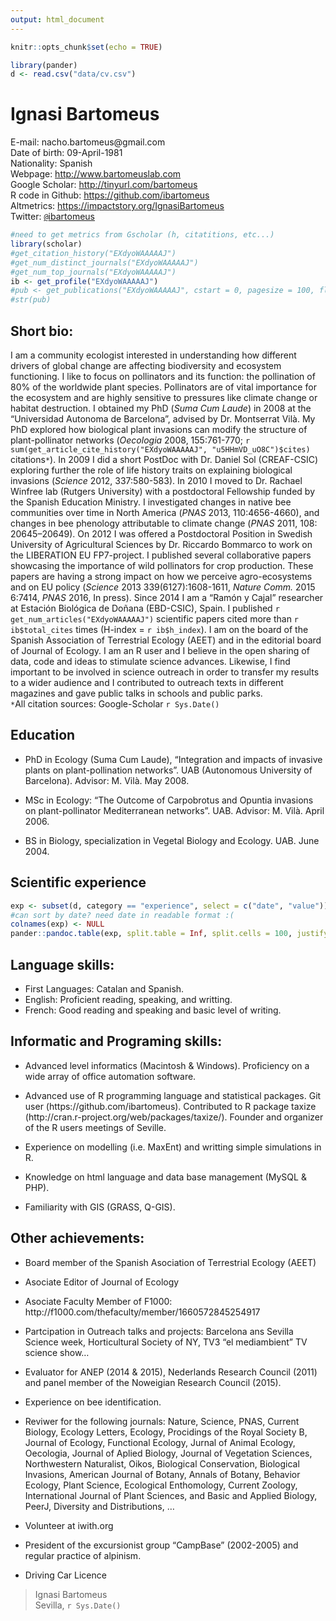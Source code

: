 ```yaml
---
output: html_document
---
```


```r
knitr::opts_chunk$set(echo = TRUE)
```

```r
library(pander)
d <- read.csv("data/cv.csv")

```

Ignasi Bartomeus
================

E-mail: nacho.bartomeus@gmail.com  
Date of birth: 09-April-1981  
Nationality: Spanish  
Webpage: [http://www.bartomeuslab.com](http://www.bartomeuslab.com)  
Google Scholar: [http://tinyurl.com/bartomeus](http://tinyurl.com/bartomeus)  
R code in Github: [https://github.com/ibartomeus](https://github.com/ibartomeus)  
Altmetrics: [https://impactstory.org/IgnasiBartomeus](https://impactstory.org/IgnasiBartomeus)  
Twitter: [`@`ibartomeus](https://twitter.com/ibartomeus)  

```r
#need to get metrics from Gscholar (h, citatitions, etc...)
library(scholar)
#get_citation_history("EXdyoWAAAAAJ")
#get_num_distinct_journals("EXdyoWAAAAAJ")
#get_num_top_journals("EXdyoWAAAAAJ")
ib <- get_profile("EXdyoWAAAAAJ")
#pub <- get_publications("EXdyoWAAAAAJ", cstart = 0, pagesize = 100, flush = FALSE)
#str(pub)
```

Short bio:
----------

I am a community ecologist interested in understanding how different drivers of global change are affecting biodiversity and ecosystem functioning. I like to focus on pollinators and its function: the pollination of 80% of the worldwide plant species. Pollinators are of vital importance for the ecosystem and are highly sensitive to pressures like climate change or habitat destruction. I obtained my PhD (_Suma Cum Laude_) in 2008 at the “Universidad Autonoma de Barcelona", advised by Dr. Montserrat Vilà. My PhD explored how biological plant invasions can modify the structure of plant-pollinator networks (_Oecologia_ 2008, 155:761-770; `r sum(get_article_cite_history("EXdyoWAAAAAJ", "u5HHmVD_uO8C")$cites)` citations`*`). In 2009 I did a short PostDoc with Dr. Daniel Sol (CREAF-CSIC) exploring further the role of life history traits on explaining biological invasions (_Science_ 2012, 337:580-583). In 2010 I moved to Dr. Rachael Winfree lab (Rutgers University) with a postdoctoral Fellowship funded by the Spanish Education Ministry. I investigated changes in native bee communities over time in North America (_PNAS_ 2013, 110:4656-4660), and changes in bee phenology attributable to climate change (_PNAS_ 2011, 108: 20645–20649). On 2012 I was offered a Postdoctoral Position in Swedish University of Agricultural Sciences by Dr. Riccardo Bommarco to work on the LIBERATION EU FP7-project. I published several collaborative papers showcasing the importance of wild pollinators for crop production. These papers are having a strong impact on how we perceive agro-ecosystems and on EU policy (_Science_ 2013 339(6127):1608-1611, _Nature Comm._ 2015 6:7414, _PNAS_ 2016, In press). Since 2014 I am a "Ramón y Cajal" researcher at Estación Biológica de Doñana (EBD-CSIC), Spain. I published `r get_num_articles("EXdyoWAAAAAJ")` scientific papers cited more than `r ib$total_cites` times (H-index = `r ib$h_index`). I am on the board of the Spanish Association of Terrestrial Ecology (AEET) and in the editorial board of Journal of Ecology. I am an R user and I believe in the open sharing of data, code and ideas to stimulate science advances. Likewise, I find important to be involved in science outreach in order to transfer my results to a wider audience and I contributed to outreach texts in different magazines and gave public talks in schools and public parks.   
`*`All citation sources: Google-Scholar `r Sys.Date()`

Education
---------

* PhD in Ecology (Suma Cum Laude), “Integration and impacts of invasive plants on plant-pollination networks”. UAB (Autonomous University of Barcelona). Advisor: M. Vilà. May 2008.

* MSc in Ecology: “The Outcome of Carpobrotus and Opuntia invasions on plant-pollinator Mediterranean networks”. UAB. Advisor: M. Vilà. April 2006.

* BS in Biology, specialization in Vegetal Biology and Ecology. UAB. June 2004.

Scientific experience
----------------------

```r
exp <- subset(d, category == "experience", select = c("date", "value"))
#can sort by date? need date in readable format :(
colnames(exp) <- NULL
pander::pandoc.table(exp, split.table = Inf, split.cells = 100, justify = "left")
```




Language skills:
----------------

* First Languages: Catalan and Spanish.  
* English: Proficient reading, speaking, and writting.  
* French: Good reading and speaking and basic level of writing.  
 
Informatic and Programing skills:
---------------------------------

* Advanced level informatics (Macintosh & Windows). Proficiency on a wide array of office automation software.  

* Advanced use of R programming language and statistical packages. Git user (https://github.com/ibartomeus). Contributed to R package taxize (http://cran.r-project.org/web/packages/taxize/). Founder and organizer of the R users meetings of Seville.  

* Experience on modelling (i.e. MaxEnt) and writting simple simulations in R.   

* Knowledge on html language and data base management (MySQL & PHP).  

* Familiarity with GIS (GRASS, Q-GIS).  

Other achievements:
-------------------

* Board member of the Spanish Asociation of Terrestrial Ecology (AEET)

* Asociate Editor of Journal of Ecology

* Asociate Faculty Member of F1000: http://f1000.com/thefaculty/member/1660572845254917

* Partcipation in Outreach talks and projects: Barcelona ans Sevilla Science week, Horticultural Society of NY, TV3 “el mediambient” TV science show... 

* Evaluator for ANEP (2014 & 2015), Nederlands Research Council (2011) and panel member of the Noweigian Research Council (2015).

* Experience on bee identification.

* Reviwer for the following journals: Nature, Science, PNAS, Current Biology,  Ecology Letters, Ecology, Procidings of the Royal Society B, Journal of Ecology, Functional Ecology, Jurnal of Animal Ecology, Oecologia, Journal of Aplied Biology, Journal of Vegetation Sciences, Northwestern Naturalist, Oikos, Biological Conservation, Biological Invasions, American Journal of Botany, Annals of Botany, Behavior Ecology, Plant Science, Ecological Enthomology, Current Zoology, International Journal of Plant Sciences, and Basic and Applied Biology, PeerJ, Diversity and Distributions, ...

* Volunteer at iwith.org

* President of the excursionist group “CampBase” (2002-2005) and regular practice of alpinism.

* Driving Car Licence

> Ignasi Bartomeus  
> Sevilla, `r Sys.Date()`

